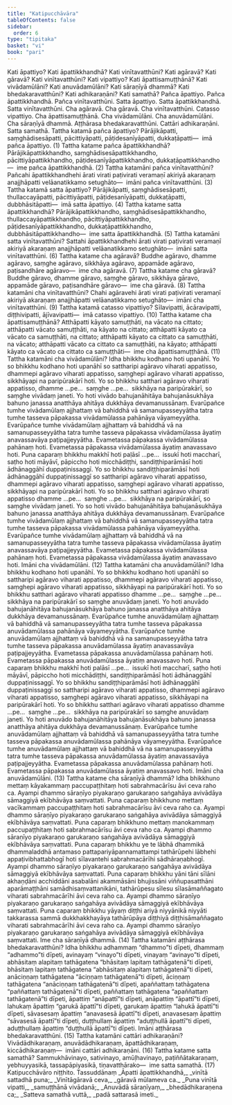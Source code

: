```yaml
---
title: "Katipucchāvāra"
tableOfContents: false
sidebar:
  order: 6
type: "tipitaka"
basket: "vi"
book: "pari"
---
```



<DynamicBreadcrumb />

<Division number="271" book="pari" bookNo="5" page="164">

<Paragraph number="1152" book="pari">
Kati āpattiyo? Kati āpattikkhandhā? Kati vinītavatthūni? Kati agāravā? Kati gāravā? Kati vinītavatthūni? Kati vipattiyo? Kati āpattisamuṭṭhānā? Kati vivādamūlāni? Kati anuvādamūlāni? Kati sāraṇīyā dhammā? Kati bhedakaravatthūni? Kati adhikaraṇāni? Kati samathā?
</Paragraph>

<Paragraph number="1153" book="pari">
Pañca āpattiyo. Pañca āpattikkhandhā. Pañca vinītavatthūni. Satta āpattiyo. Satta āpattikkhandhā. Satta vinītavatthūni. Cha agāravā. Cha gāravā. Cha vinītavatthūni. Catasso vipattiyo. Cha āpattisamuṭṭhānā. Cha vivādamūlāni. Cha anuvādamūlāni. Cha sāraṇīyā dhammā. Aṭṭhārasa bhedakaravatthūni. Cattāri adhikaraṇāni. Satta samathā.
</Paragraph>

<Paragraph number="1154" book="pari">
Tattha katamā pañca āpattiyo? Pārājikāpatti, saṃghādisesāpatti, pācittiyāpatti, pāṭidesanīyāpatti, dukkaṭāpatti—  imā pañca āpattiyo. (1)
</Paragraph>

<Paragraph number="1155" book="pari">
Tattha katame pañca āpattikkhandhā? Pārājikāpattikkhandho, saṃghādisesāpattikkhandho, pācittiyāpattikkhandho, pāṭidesanīyāpattikkhandho, dukkaṭāpattikkhandho—  ime pañca āpattikkhandhā. (2)
</Paragraph>

<Paragraph number="1156" book="pari">
Tattha katamāni pañca vinītavatthūni? Pañcahi āpattikkhandhehi ārati virati paṭivirati veramaṇī akiriyā akaraṇaṃ anajjhāpatti velāanatikkamo setughāto—  imāni pañca vinītavatthūni. (3)
</Paragraph>

<Paragraph number="1157" book="pari">
Tattha katamā satta āpattiyo? Pārājikāpatti, saṃghādisesāpatti, thullaccayāpatti, pācittiyāpatti, pāṭidesanīyāpatti, dukkaṭāpatti, dubbhāsitāpatti—  imā satta āpattiyo. (4)
</Paragraph>

<Paragraph number="1158" book="pari">
Tattha katame satta āpattikkhandhā? Pārājikāpattikkhandho, saṃghādisesāpattikkhandho, thullaccayāpattikkhandho, pācittiyāpattikkhandho, pāṭidesanīyāpattikkhandho, dukkaṭāpattikkhandho, dubbhāsitāpattikkhandho—  ime satta āpattikkhandhā. (5)
</Paragraph>

<Paragraph number="1159" book="pari">
Tattha katamāni satta vinītavatthūni? Sattahi āpattikkhandhehi ārati virati paṭivirati veramaṇī akiriyā akaraṇaṃ anajjhāpatti velāanatikkamo setughāto—  imāni satta vinītavatthūni. (6)
</Paragraph>

<Paragraph number="1160" book="pari">
Tattha katame cha agāravā? Buddhe agāravo, dhamme agāravo, saṃghe agāravo, sikkhāya agāravo, appamāde agāravo, paṭisandhāre agāravo—  ime cha agāravā. (7)
</Paragraph>

<Paragraph number="1161" book="pari">
Tattha katame cha gāravā? Buddhe gāravo, dhamme gāravo, saṃghe gāravo, sikkhāya gāravo, appamāde gāravo, paṭisandhāre gāravo—  ime cha gāravā. (8)
</Paragraph>

<Paragraph number="1162" book="pari">
Tattha katamāni cha vinītavatthūni? Chahi agāravehi ārati virati paṭivirati veramaṇī akiriyā akaraṇaṃ anajjhāpatti velāanatikkamo setughāto—  imāni cha vinītavatthūni. (9)
</Paragraph>

<Paragraph number="1163" book="pari">
Tattha katamā catasso vipattiyo? Sīlavipatti, ācāravipatti, diṭṭhivipatti, ājīvavipatti—  imā catasso vipattiyo. (10)
</Paragraph>

<Paragraph number="1164" book="pari">
Tattha katame cha āpattisamuṭṭhānā? Atthāpatti kāyato samuṭṭhāti, na vācato na cittato; atthāpatti vācato samuṭṭhāti, na kāyato na cittato; atthāpatti kāyato ca vācato ca samuṭṭhāti, na cittato; atthāpatti kāyato ca cittato ca samuṭṭhāti, na vācato; atthāpatti vācato ca cittato ca samuṭṭhāti, na kāyato; atthāpatti kāyato ca vācato ca cittato ca samuṭṭhāti—  ime cha āpattisamuṭṭhānā. (11)
</Paragraph>

</Division>
<Division number="272" book="pari" bookNo="5" page="165">

<Paragraph number="1165" book="pari">
Tattha katamāni cha vivādamūlāni? Idha bhikkhu kodhano hoti upanāhī. Yo so bhikkhu kodhano hoti upanāhī so sattharipi agāravo viharati appatisso, dhammepi agāravo viharati appatisso, saṃghepi agāravo viharati appatisso, sikkhāyapi na paripūrakārī hoti. Yo so bhikkhu satthari agāravo viharati appatisso, dhamme …pe…  saṃghe …pe…  sikkhāya na paripūrakārī, so saṃghe vivādaṃ janeti. Yo hoti vivādo bahujanāhitāya bahujanāsukhāya bahuno janassa anatthāya ahitāya dukkhāya devamanussānaṃ. Evarūpañce tumhe vivādamūlaṃ ajjhattaṃ vā bahiddhā vā samanupasseyyātha tatra tumhe tasseva pāpakassa vivādamūlassa pahānāya vāyameyyātha. Evarūpañce tumhe vivādamūlaṃ ajjhattaṃ vā bahiddhā vā na samanupasseyyātha tatra tumhe tasseva pāpakassa vivādamūlassa āyatiṃ anavassavāya paṭipajjeyyātha. Evametassa pāpakassa vivādamūlassa pahānaṃ hoti. Evametassa pāpakassa vivādamūlassa āyatiṃ anavassavo hoti.
</Paragraph>

<Paragraph number="1166" book="pari">
Puna caparaṃ bhikkhu makkhī hoti paḷāsī …pe…  issukī hoti maccharī, saṭho hoti māyāvī, pāpiccho hoti micchādiṭṭhi, sandiṭṭhiparāmāsī hoti ādhānaggāhī duppaṭinissaggī. Yo so bhikkhu sandiṭṭhiparāmāsī hoti ādhānaggāhī duppaṭinissaggī so sattharipi agāravo viharati appatisso, dhammepi agāravo viharati appatisso, saṃghepi agāravo viharati appatisso, sikkhāyapi na paripūrakārī hoti. Yo so bhikkhu satthari agāravo viharati appatisso dhamme …pe…  saṃghe …pe…  sikkhāya na paripūrakārī, so saṃghe vivādaṃ janeti. Yo so hoti vivādo bahujanāhitāya bahujanāsukhāya bahuno janassa anatthāya ahitāya dukkhāya devamanussānaṃ. Evarūpañce tumhe vivādamūlaṃ ajjhattaṃ vā bahiddhā vā samanupasseyyātha tatra tumhe tasseva pāpakassa vivādamūlassa pahānāya vāyameyyātha. Evarūpañce tumhe vivādamūlaṃ ajjhattaṃ vā bahiddhā vā na samanupasseyyātha tatra tumhe tasseva pāpakassa vivādamūlassa āyatiṃ anavassavāya paṭipajjeyyātha. Evametassa pāpakassa vivādamūlassa pahānaṃ hoti. Evametassa pāpakassa vivādamūlassa āyatiṃ anavassavo hoti. Imāni cha vivādamūlāni. (12)
</Paragraph>

</Division>
<Division number="273" book="pari" bookNo="5" page="166">

<Paragraph number="1167" book="pari">
Tattha katamāni cha anuvādamūlāni? Idha bhikkhu kodhano hoti upanāhī. Yo so bhikkhu kodhano hoti upanāhī so sattharipi agāravo viharati appatisso, dhammepi agāravo viharati appatisso, saṃghepi agāravo viharati appatisso, sikkhāyapi na paripūrakārī hoti. Yo so bhikkhu satthari agāravo viharati appatisso dhamme …pe…  saṃghe …pe…  sikkhāya na paripūrakārī so saṃghe anuvādaṃ janeti. Yo hoti anuvādo bahujanāhitāya bahujanāsukhāya bahuno janassa anatthāya ahitāya dukkhāya devamanussānaṃ. Evarūpañce tumhe anuvādamūlaṃ ajjhattaṃ vā bahiddhā vā samanupasseyyātha tatra tumhe tasseva pāpakassa anuvādamūlassa pahānāya vāyameyyātha. Evarūpañce tumhe anuvādamūlaṃ ajjhattaṃ vā bahiddhā vā na samanupasseyyātha tatra tumhe tasseva pāpakassa anuvādamūlassa āyatiṃ anavassavāya paṭipajjeyyātha. Evametassa pāpakassa anuvādamūlassa pahānaṃ hoti. Evametassa pāpakassa anuvādamūlassa āyatiṃ anavassavo hoti.
</Paragraph>

<Paragraph number="1168" book="pari">
Puna caparaṃ bhikkhu makkhī hoti palāsī …pe…  issukī hoti maccharī, saṭho hoti māyāvī, pāpiccho hoti micchādiṭṭhi, sandiṭṭhiparāmāsī hoti ādhānaggāhī duppaṭinissaggī. Yo so bhikkhu sandiṭṭhiparāmāsī hoti ādhānaggāhī duppaṭinissaggī so sattharipi agāravo viharati appatisso, dhammepi agāravo viharati appatisso, saṃghepi agāravo viharati appatisso, sikkhāyapi na paripūrakārī hoti. Yo so bhikkhu satthari agāravo viharati appatisso dhamme …pe…  saṃghe …pe…  sikkhāya na paripūrakārī so saṃghe anuvādaṃ janeti. Yo hoti anuvādo bahujanāhitāya bahujanāsukhāya bahuno janassa anatthāya ahitāya dukkhāya devamanussānaṃ. Evarūpañce tumhe anuvādamūlaṃ ajjhattaṃ vā bahiddhā vā samanupasseyyātha tatra tumhe tasseva pāpakassa anuvādamūlassa pahānāya vāyameyyātha. Evarūpañce tumhe anuvādamūlaṃ ajjhattaṃ vā bahiddhā vā na samanupasseyyātha tatra tumhe tasseva pāpakassa anuvādamūlassa āyatiṃ anavassavāya paṭipajjeyyātha. Evametassa pāpakassa anuvādamūlassa pahānaṃ hoti. Evametassa pāpakassa anuvādamūlassa āyatiṃ anavassavo hoti. Imāni cha anuvādamūlāni. (13)
</Paragraph>

</Division>
<Division number="274" book="pari" bookNo="5" page="167">

<Paragraph number="1169" book="pari">
Tattha katame cha sāraṇīyā dhammā? Idha bhikkhuno mettaṃ kāyakammaṃ paccupaṭṭhitaṃ hoti sabrahmacārīsu āvi ceva raho ca. Ayampi dhammo sāraṇīyo piyakaraṇo garukaraṇo saṅgahāya avivādāya sāmaggiyā ekībhāvāya saṃvattati.
</Paragraph>

<Paragraph number="1170" book="pari">
Puna caparaṃ bhikkhuno mettaṃ vacīkammaṃ paccupaṭṭhitaṃ hoti sabrahmacārīsu āvi ceva raho ca. Ayampi dhammo sāraṇīyo piyakaraṇo garukaraṇo saṅgahāya avivādāya sāmaggiyā ekībhāvāya saṃvattati.
</Paragraph>

<Paragraph number="1171" book="pari">
Puna caparaṃ bhikkhuno mettaṃ manokammaṃ paccupaṭṭhitaṃ hoti sabrahmacārīsu āvi ceva raho ca. Ayampi dhammo sāraṇīyo piyakaraṇo garukaraṇo saṅgahāya avivādāya sāmaggiyā ekībhāvāya saṃvattati.
</Paragraph>

<Paragraph number="1172" book="pari">
Puna caparaṃ bhikkhu ye te lābhā dhammikā dhammaladdhā antamaso pattapariyāpannamattampi tathārūpehi lābhehi appaṭivibhattabhogī hoti sīlavantehi sabrahmacārīhi sādhāraṇabhogī. Ayampi dhammo sāraṇīyo piyakaraṇo garukaraṇo saṅgahāya avivādāya sāmaggiyā ekībhāvāya saṃvattati.
</Paragraph>

<Paragraph number="1173" book="pari">
Puna caparaṃ bhikkhu yāni tāni sīlāni akhaṇḍāni acchiddāni asabalāni akammāsāni bhujissāni viññupasatthāni aparāmaṭṭhāni samādhisaṃvattanikāni, tathārūpesu sīlesu sīlasāmaññagato viharati sabrahmacārīhi āvi ceva raho ca. Ayampi dhammo sāraṇīyo piyakaraṇo garukaraṇo saṅgahāya avivādāya sāmaggiyā ekībhāvāya saṃvattati.
</Paragraph>

<Paragraph number="1174" book="pari">
Puna caparaṃ bhikkhu yāyaṃ diṭṭhi ariyā niyyānikā niyyāti takkarassa sammā dukkhakkhayāya tathārūpāya diṭṭhiyā diṭṭhisāmaññagato viharati sabrahmacārīhi āvi ceva raho ca. Ayampi dhammo sāraṇīyo piyakaraṇo garukaraṇo saṅgahāya avivādāya sāmaggiyā ekībhāvāya saṃvattati. Ime cha sāraṇīyā dhammā. (14)
</Paragraph>

</Division>
<Division number="275" book="pari" bookNo="5" page="168">

<Paragraph number="1175" book="pari">
Tattha katamāni aṭṭhārasa bhedakaravatthūni? Idha bhikkhu adhammaṃ “dhammo”ti dīpeti, dhammaṃ “adhammo”ti dīpeti, avinayaṃ “vinayo”ti dīpeti, vinayaṃ “avinayo”ti dīpeti, abhāsitaṃ alapitaṃ tathāgatena “bhāsitaṃ lapitaṃ tathāgatenā”ti dīpeti, bhāsitaṃ lapitaṃ tathāgatena “abhāsitaṃ alapitaṃ tathāgatenā”ti dīpeti, anāciṇṇaṃ tathāgatena “āciṇṇaṃ tathāgatenā”ti dīpeti, āciṇṇaṃ tathāgatena “anāciṇṇaṃ tathāgatenā”ti dīpeti, apaññattaṃ tathāgatena “paññattaṃ tathāgatenā”ti dīpeti, paññattaṃ tathāgatena “apaññattaṃ tathāgatenā”ti dīpeti, āpattiṃ “anāpattī”ti dīpeti, anāpattiṃ “āpattī”ti dīpeti, lahukaṃ āpattiṃ “garukā āpattī”ti dīpeti, garukaṃ āpattiṃ “lahukā āpattī”ti dīpeti, sāvasesaṃ āpattiṃ “anavasesā āpattī”ti dīpeti, anavasesaṃ āpattiṃ “sāvasesā āpattī”ti dīpeti, duṭṭhullaṃ āpattiṃ “aduṭṭhullā āpattī”ti dīpeti, aduṭṭhullaṃ āpattiṃ “duṭṭhullā āpattī”ti dīpeti. Imāni aṭṭhārasa bhedakaravatthūni. (15)
</Paragraph>

<Paragraph number="1176" book="pari">
Tattha katamāni cattāri adhikaraṇāni? Vivādādhikaraṇaṃ, anuvādādhikaraṇaṃ, āpattādhikaraṇaṃ, kiccādhikaraṇaṃ—  imāni cattāri adhikaraṇāni. (16)
</Paragraph>

<Paragraph number="1177" book="pari">
Tattha katame satta samathā? Sammukhāvinayo, sativinayo, amūḷhavinayo, paṭiññātakaraṇaṃ, yebhuyyasikā, tassapāpiyasikā, tiṇavatthārako—  ime satta samathā. (17)

</Paragraph>
</Division>

<Paragraph number="1178" type="center" book="pari">
Katipucchāvāro niṭṭhito.



</Paragraph>

<Paragraph number="1179" type="center" book="pari">
Tassuddānaṃ


</Paragraph>

<Paragraph number="1180" type="verses" book="pari">
_Āpatti āpattikkhandhā,_  
_vinītā sattadhā puna;_  
_Vinītāgāravā ceva,_  
_gāravā mūlameva ca._  

</Paragraph>

<Paragraph number="1181" type="verses" book="pari">
_Puna vinītā vipatti,_  
_samuṭṭhānā vivādanā;_  
_Anuvādā sāraṇīyaṃ,_  
_bhedādhikaraṇena ca;_  
_Satteva samathā vuttā,_  
_padā sattarasā imeti._
</Paragraph>